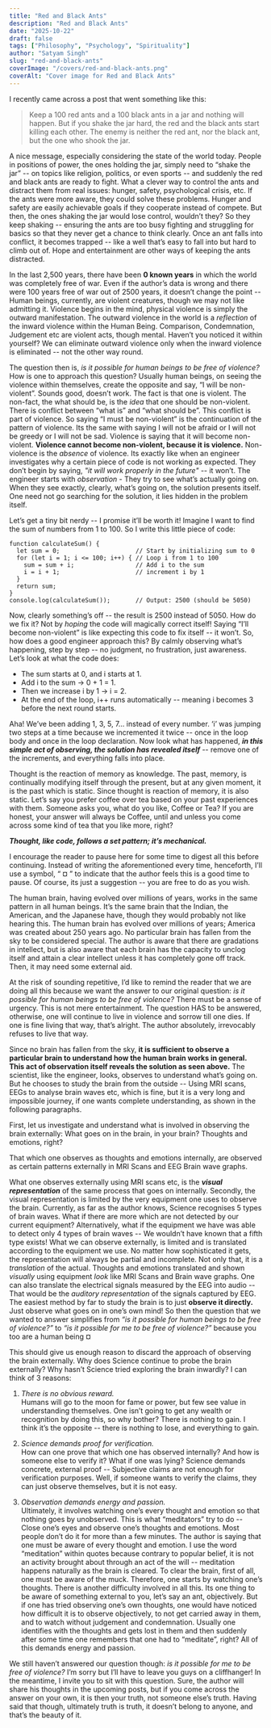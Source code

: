 ```yaml
---
title: "Red and Black Ants"
description: "Red and Black Ants"
date: "2025-10-22"
draft: false
tags: ["Philosophy", "Psychology", "Spirituality"]
author: "Satyam Singh"
slug: "red-and-black-ants"
coverImage: "/covers/red-and-black-ants.png"
coverAlt: "Cover image for Red and Black Ants"
---
```


I recently came across a post that went something like this:

> Keep a 100 red ants and a 100 black ants in a jar and nothing will happen. But if you shake the jar hard, the red and the black ants start killing each other. The enemy is neither the red ant, nor the black ant, but the one who shook the jar.

A nice message, especially considering the state of the world today. People in positions of power, the ones holding the jar, simply need to “shake the jar” -- on topics like religion, politics, or even sports -- and suddenly the red and black ants are ready to fight. What a clever way to control the ants and distract them from real issues: hunger, safety, psychological crisis, etc. If the ants were more aware, they could solve these problems. Hunger and safety are easily achievable goals if they cooperate instead of compete. But then, the ones shaking the jar would lose control, wouldn’t they? So they keep shaking -- ensuring the ants are too busy fighting and struggling for basics so that they never get a chance to think clearly. Once an ant falls into conflict, it becomes trapped -- like a well that’s easy to fall into but hard to climb out of. Hope and entertainment are other ways of keeping the ants distracted.

In the last 2,500 years, there have been **0 known years** in which the world was completely free of war. Even if the author’s data is wrong and there were 100 years free of war out of 2500 years, it doesn’t change the point -- Human beings, currently, are violent creatures, though we may not like admitting it. Violence begins in the mind, physical violence is simply the outward manifestation. The outward violence in the world is a *reflection* of the inward violence within the Human Being. Comparison, Condemnation, Judgement etc are violent acts, though mental. Haven’t you noticed it within yourself? We can eliminate outward violence only when the inward violence is eliminated -- not the other way round.

The question then is, *is it possible for human beings to be free of violence?*
How is one to approach this question? Usually human beings, on seeing the violence within themselves, create the opposite and say, “I will be non-violent”. Sounds good, doesn’t work. The fact is that one is violent. The non-fact, the what should be, is the *idea* that one should be non-violent. There is conflict between “what is” and “what should be”. This conflict is part of violence. So saying “I must be non-violent” is the continuation of the pattern of violence. Its the same with saying I will not be afraid or I will not be greedy or I will not be sad. Violence is saying that it will become non-violent. **Violence cannot become non-violent, because it is violence.** Non-violence is the *absence* of violence. Its exactly like when an engineer investigates why a certain piece of code is not working as expected. They don’t begin by saying, *"it will work properly in the future"* -- it won’t. The engineer starts with *observation* - They try to see what’s actually going on. When they see exactly, clearly, what’s going on, the solution presents itself. One need not go searching for the solution, it lies hidden in the problem itself.

Let’s get a tiny bit nerdy -- I promise it’ll be worth it! Imagine I want to find the sum of numbers from 1 to 100. So I write this little piece of code:
```
function calculateSum() {
  let sum = 0;                     // Start by initializing sum to 0
  for (let i = 1; i <= 100; i++) { // Loop i from 1 to 100
    sum = sum + i;                 // Add i to the sum 
    i = i + 1;                     // increment i by 1
  }
  return sum;
}
console.log(calculateSum());       // Output: 2500 (should be 5050)
```
Now, clearly something’s off -- the result is 2500 instead of 5050. How do we fix it? Not by *hoping* the code will magically correct itself! Saying “I’ll become non-violent” is like expecting this code to fix itself -- it won’t. So, how does a good engineer approach this? By calmly observing what’s happening, step by step -- no judgment, no frustration, just awareness. Let’s look at what the code does:

- The sum starts at 0, and i starts at 1.  
- Add i to the sum → 0 + 1 = 1.  
- Then we increase i by 1 → i = 2.  
- At the end of the loop, i++ runs automatically -- meaning i becomes 3 before the next round starts.

Aha! We’ve been adding 1, 3, 5, 7… instead of every number. ‘i’ was jumping two steps at a time because we incremented it twice -- once in the loop body and once in the loop declaration. Now look what has happened, ***in this simple act of observing, the solution has revealed itself*** -- remove one of the increments, and everything falls into place.

Thought is the reaction of memory as knowledge. The past, memory, is continually modifying itself through the present, but at any given moment, it is the past which is static. Since thought is reaction of memory, it is also static. Let’s say you prefer coffee over tea based on your past experiences with them. Someone asks you, what do you like, Coffee or Tea? If you are honest, your answer will always be Coffee, until and unless you come across some kind of tea that you like more, right?

***Thought, like code, follows a set pattern; it’s mechanical.***

I encourage the reader to pause here for some time to digest all this before continuing. Instead of writing the aforementioned every time, henceforth, I’ll use a symbol, “ ¤ ” to indicate that the author feels this is a good time to pause. Of course, its just a suggestion -- you are free to do as you wish.

The human brain, having evolved over millions of years, works in the same pattern in all human beings. It’s the same brain that the Indian, the American, and the Japanese have, though they would probably not like hearing this. The human brain has evolved over millions of years; America was created about 250 years ago. No particular brain has fallen from the sky to be considered special. The author is aware that there are gradations in intellect, but is also aware that each brain has the capacity to unclog itself and attain a clear intellect unless it has completely gone off track. Then, it may need some external aid.

At the risk of sounding repetitive, I’d like to remind the reader that we are doing all this because we want the answer to our original question: *is it possible for human beings to be free of violence?*
There must be a sense of urgency. This is not mere entertainment. The question HAS to be answered, otherwise, one will continue to live in violence and sorrow till one dies. If one is fine living that way, that’s alright. The author absolutely, irrevocably refuses to live that way.

Since no brain has fallen from the sky, **it is sufficient to observe a particular brain to understand how the human brain works in general. This act of observation itself reveals the solution as seen above.** The scientist, like the engineer, looks, observes to understand what’s going on. But he chooses to study the brain from the outside -- Using MRI scans, EEGs to analyse brain waves etc, which is fine, but it is a very long and impossible journey, if one wants complete understanding, as shown in the following paragraphs.

First, let us investigate and understand what is involved in observing the brain externally:
What goes on in the brain, in your brain?
Thoughts and emotions, right?

That which one observes as thoughts and emotions internally, are observed as certain patterns externally in MRI Scans and EEG Brain wave graphs.

What one observes externally using MRI scans etc, is the ***visual representation*** of the same process that goes on internally. Secondly, the visual representation is limited by the very equipment one uses to observe the brain. Currently, as far as the author knows, Science recognises 5 types of brain waves. What if there are more which are not detected by our current equipment? Alternatively, what if the equipment we have was able to detect only 4 types of brain waves -- We wouldn’t have known that a fifth type exists! What we can observe externally, is limited and is translated according to the equipment we use. No matter how sophisticated it gets, the representation will always be partial and incomplete. Not only that, it is a *translation* of the actual. Thoughts and emotions translated and shown *visually* using equipment *look* like MRI Scans and Brain wave graphs. One can also translate the electrical signals measured by the EEG into audio -- That would be the *auditory representation* of the signals captured by EEG. The easiest method by far to study the brain is to just **observe it directly.** Just observe what goes on in one’s own mind! So then the question that we wanted to answer simplifies from *“is it possible for human beings to be free of violence?”* to *“is it possible for me to be free of violence?”* because you too are a human being ¤

This should give us enough reason to discard the approach of observing the brain externally. Why does Science continue to probe the brain externally? Why hasn’t Science tried exploring the brain inwardly? I can think of 3 reasons:

1. *There is no obvious reward.*  
Humans will go to the moon for fame or power, but few see value in understanding themselves. One isn’t going to get any wealth or recognition by doing this, so why bother? There is nothing to gain.
I think it’s the opposite -- there is nothing to lose, and everything to gain.

2. *Science demands proof for verification.*  
How can one prove that which one has observed internally? And how is someone else to verify it? What if one was lying? Science demands concrete, external proof -- Subjective claims are not enough for verification purposes.
Well, if someone wants to verify the claims, they can just observe themselves, but it is not easy.

3. *Observation demands energy and passion.*  
Ultimately, it involves watching one’s every thought and emotion so that nothing goes by unobserved. This is what “meditators” try to do -- Close one’s eyes and observe one’s thoughts and emotions. Most people don’t do it for more than a few minutes. The author is saying that one must be aware of every thought and emotion. I use the word “meditation” within quotes because contrary to popular belief, it is not an activity brought about through an act of the will -- meditation happens naturally as the brain is cleared. To clear the brain, first of all, one must be aware of the muck. Therefore, one starts by watching one’s thoughts. There is another difficulty involved in all this. Its one thing to be aware of something external to you, let’s say an ant, objectively. But if one has tried observing one’s own thoughts, one would have noticed how difficult it is to observe objectively, to not get carried away in them, and to watch without judgement and condemnation. Usually one identifies with the thoughts and gets lost in them and then suddenly after some time one remembers that one had to “meditate”, right? All of this demands energy and passion.

We still haven’t answered our question though: *is it possible for me to be free of violence?* I’m sorry but I’ll have to leave you guys on a cliffhanger! In the meantime, I invite you to sit with this question. Sure, the author will share his thoughts in the upcoming posts, but if you come across the answer on your own, it is then your truth, not someone else’s truth. Having said that though, ultimately truth is truth, it doesn’t belong to anyone, and that’s the beauty of it.
